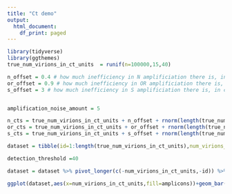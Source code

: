 ```yaml
---
title: "Ct demo"
output:
  html_document:
    df_print: paged
---
```




```r
library(tidyverse)
library(ggthemes)
true_num_virions_in_ct_units  = runif(n=100000,15,40)

n_offset = 0.4 # how much inefficiency in N amplificiation there is, in cycles
or_offset = 0.9 # how much inefficiency in OR amplificiation there is, in cycles
s_offset = 3 # how much inefficiency in S amplificiation there is, in cycles


amplification_noise_amount = 5

n_cts = true_num_virions_in_ct_units + n_offset + rnorm(length(true_num_virions_in_ct_units),amplification_noise_amount )
or_cts = true_num_virions_in_ct_units + or_offset + rnorm(length(true_num_virions_in_ct_units),amplification_noise_amount )
s_cts = true_num_virions_in_ct_units + s_offset + rnorm(length(true_num_virions_in_ct_units),amplification_noise_amount )

dataset = tibble(id=1:length(true_num_virions_in_ct_units),num_virions_in_ct_units = true_num_virions_in_ct_units, N_ct= n_cts, OR_ct= or_cts,S_ct=s_cts  )

detection_threshold =40

dataset = dataset %>% pivot_longer(c(-num_virions_in_ct_units,-id)) %>% mutate(value=ifelse(value>detection_threshold,NA,value)) %>% separate(name,into=c("amplicon"),sep="_") %>% group_by(id,num_virions_in_ct_units) %>%filter(!is.na(value))%>% summarise(amplicons= paste(amplicon,collapse="+")) %>% mutate(num_virions_in_ct_units=round(num_virions_in_ct_units))

ggplot(dataset,aes(x=num_virions_in_ct_units,fill=amplicons))+geom_bar()+scale_fill_brewer(type="qual")+theme_hc()

```


